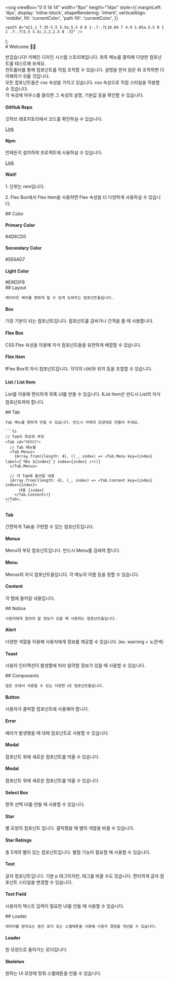 
  <svg
    viewBox="0 0 14 14"
    width="8px"
    height="14px"
    style={{
      marginLeft: '4px',
      display: 'inline-block',
      shapeRendering: 'inherit',
      verticalAlign: 'middle',
      fill: 'currentColor',
      'path fill': 'currentColor',
    }}
  >
    <path d="m11.1 7.35-5.5 5.5a.5.5 0 0 1-.7-.7L10.04 7 4.9 1.85a.5.5 0 1 1 .7-.7l5.5 5.5c.2.2.2.5 0 .7Z" />
  </svg>
);

<Meta title="Instruction" />

<div className="sb-container">
  <div className='sb-section-title'>
# Welcome 👋🏻

반갑습니다! 카페인 디자인 시스템 스토리북입니다. 좌측 메뉴를 클릭해 다양한 컴포넌트를 테스트해 보세요.<br />
컨트롤러를 통해 컴포넌트를 직접 조작할 수 있습니다.
설명을 먼저 읽은 뒤 조작하면 더 이해하기 쉬울 것입니다.<br />
모든 컴포넌트들은 css 속성을 가지고 있습니다. css 속성으로 직접 스타일을 적용할 수 있습니다.<br />
각 속성에 마우스를 올리면 그 속성의 설명, 기본값 등을 확인할 수 있습니다.<br />

  </div>
  
  <div className="sb-section">
    <div className="sb-section-item">
      <h4 className="sb-section-item-heading">GitHub Repo</h4>
      <p className="sb-section-item-paragraph">깃허브 레포지토리에서 코드를 확인하실 수 있습니다.</p>
      <a
        href="https://www.npmjs.com/package/car-ffeine-design-system"
        target="_blank"
      >Link<RightArrow /></a>
    </div>
    <div className="sb-section-item">
      <h4 className="sb-section-item-heading">Npm</h4>
      <p className="sb-section-item-paragraph">언제든지 설치하여 프로젝트에 사용하실 수 있습니다.</p>
      <a
        href="https://www.npmjs.com/package/yummy-design-component"
        target="_blank"
      >Link<RightArrow /></a>
    </div>
  </div>
</div>

<div className="sb-addon">
  <div className="sb-addon-text">
    <h4>Wait!</h4>
    <p>1. 단위는 rem입니다.</p>
    <p>2. Flex Box에서 Flex Item을 사용하면 Flex 속성을 더 다양하게 사용하실 수 있습니다.</p>
  </div>
  <div className="sb-addon-img"></div>
</div>

<div className="sb-container">
  <div className="sb-section-title">
    ## Color
    <div className="flex-box">
      <div className="sb-grid-item color-box color-primary">
        <h4 className="sb-section-item-heading">Primary Color</h4>
        <div>#4D6CD0</div>
      </div>
      <div className="sb-grid-item color-box color-secondary">
        <h4 className="sb-section-item-heading">Secondary Color</h4>
        <div>#5E6AD7</div>
      </div>
      <div className="sb-grid-item color-box color-light">
        <h4 className="sb-section-item-heading">Light Color</h4>
        <div>#E9EDF8</div>
      </div>
    </div>
  </div>
</div>

<div className="sb-container">
  <div className='sb-section-title'>
    ## Layout

    레이아웃 배치를 편하게 할 수 있게 도와주는 컴포넌트들입니다.

  </div>

  <div className="sb-section">
    <div className="sb-features-grid">
      <div className="sb-grid-item">
        <h4 className="sb-section-item-heading">Box</h4>
        <p className="sb-section-item-paragraph">가장 기본이 되는 컴포넌트입니다. 컴포넌트를 감싸거나 간격을 줄 때 사용합니다.</p>
      </div>
      <div className="sb-grid-item">
        <h4 className="sb-section-item-heading">Flex Box</h4>
        <p className="sb-section-item-paragraph">CSS Flex 속성을 이용해 자식 컴포넌트들을 유연하게 배열할 수 있습니다.</p>
      </div>
      <div className="sb-grid-item">
        <h4 className="sb-section-item-heading">Flex Item</h4>
        <p className="sb-section-item-paragraph">
          ❗Flex Box의 자식 컴포넌트입니다. 각각의 너비와 위치 등을 조절할 수 있습니다.
        </p>
      </div>
      <div className="sb-grid-item">
        <h4 className="sb-section-item-heading">List / List Item</h4>
        <p className="sb-section-item-paragraph">
          List를 이용해 편리하게 목록 UI를 만들 수 있습니다. ❗List Item은 반드시 List의 자식 컴포넌트여야 합니다.
        </p>
      </div>
    </div>
  </div>
</div>

<div className="sb-container">
  <div className='sb-section-title'>
    ## Tab

    Tab 메뉴를 편하게 만들 수 있습니다. 반드시 아래의 모양대로 만들어 주세요.

    ```ts
    // Tab이 최상위 부모
    <Tab id="아이디">
      // Tab 메뉴들
      <Tab.Menus>
        {Array.from({length: 4}, ((_, index) => <Tab.Menu key={index} label={`메뉴 ${index}`} index={index} />))}
      </Tab.Menus>

      // 각 Tab에 들어갈 내용
      {Array.from({length: 4}, (_, index) => <Tab.Content key={index} index={index}>
          내용 {index}
        </Tab.Content>)}
    </Tab>;
    ```

  </div>

  <div className="sb-section">
    <div className="sb-features-grid">
      <div className="sb-grid-item">
        <h4 className="sb-section-item-heading">Tab</h4>
        <p className="sb-section-item-paragraph">간편하게 Tab을 구현할 수 있는 컴포넌트입니다.</p>
      </div>
      <div className="sb-grid-item">
        <h4 className="sb-section-item-heading">Menus</h4>
        <p className="sb-section-item-paragraph">Menu의 부모 컴포넌트입니다. 반드시 Menu를 감싸야 합니다.</p>
      </div>
      <div className="sb-grid-item">
        <h4 className="sb-section-item-heading">Menu</h4>
        <p className="sb-section-item-paragraph">
          Menus의 자식 컴포넌트들입니다. 각 메뉴의 이름 등을 정할 수 있습니다.
        </p>
      </div>
      <div className="sb-grid-item">
        <h4 className="sb-section-item-heading">Content</h4>
        <p className="sb-section-item-paragraph">
          각 탭에 들어갈 내용입니다.
        </p>
      </div>
    </div>
  </div>
</div>

<div className="sb-container">
  <div className='sb-section-title'>
    ## Notice

    사용자에게 알려야 할 정보가 있을 때 사용하는 컴포넌트들입니다.

  </div>

  <div className="sb-section">
    <div className="sb-features-grid">
      <div className="sb-grid-item">
        <h4 className="sb-section-item-heading">Alert</h4>
        <p className="sb-section-item-paragraph">다양한 색깔을 이용해 사용자에게 정보를 제공할 수 있습니다. (ex. warning = 노란색)</p>
      </div>
      <div className="sb-grid-item">
        <h4 className="sb-section-item-heading">Toast</h4>
        <p className="sb-section-item-paragraph">사용자 인터랙션이 발생함에 따라 알려할 정보가 있을 때 사용할 수 있습니다.</p>
      </div>
    </div>
  </div>
</div>

<div className="sb-container">
  <div className='sb-section-title'>
    ## Components

    많은 곳에서 사용할 수 있는 다양한 UI 컴포넌트들입니다.

  </div>

  <div className="sb-section">
    <div className="sb-features-grid">
      <div className="sb-grid-item">
        <h4 className="sb-section-item-heading">Button</h4>
        <p className="sb-section-item-paragraph">사용자가 클릭할 컴포넌트에 사용해야 합니다.</p>
      </div>
      <div className="sb-grid-item">
        <h4 className="sb-section-item-heading">Error</h4>
        <p className="sb-section-item-paragraph">에러가 발생했을 때 대체 컴포넌트로 사용할 수 있습니다.</p>
      </div>
      <div className="sb-grid-item">
        <h4 className="sb-section-item-heading">Modal</h4>
        <p className="sb-section-item-paragraph">컴포넌트 위에 새로운 컴포넌트를 띄울 수 있습니다.</p>
      </div>
      <div className="sb-grid-item">
        <h4 className="sb-section-item-heading">Modal</h4>
        <p className="sb-section-item-paragraph">컴포넌트 위에 새로운 컴포넌트를 띄울 수 있습니다.</p>
      </div>
      <div className="sb-grid-item">
        <h4 className="sb-section-item-heading">Select Box</h4>
        <p className="sb-section-item-paragraph">항목 선택 UI를 만들 때 사용할 수 있습니다.</p>
      </div>
      <div className="sb-grid-item">
        <h4 className="sb-section-item-heading">Star</h4>
        <p className="sb-section-item-paragraph">별 모양의 컴포넌트 입니다. 클릭했을 때 별의 색깔을 바꿀 수 있습니다.</p>
      </div>
      <div className="sb-grid-item">
        <h4 className="sb-section-item-heading">Star Ratings</h4>
        <p className="sb-section-item-paragraph">총 5개의 별이 있는 컴포넌트입니다. 별점 기능이 필요할 때 사용할 수 있습니다.</p>
      </div>
      <div className="sb-grid-item">
        <h4 className="sb-section-item-heading">Text</h4>
        <p className="sb-section-item-paragraph">글자 컴포넌트입니다. 기본 p 태그이지만, 태그를 바꿀 수도 있습니다. 
        편리하게 글자 컴포넌트 스타일을 변경할 수 있습니다.</p>
      </div>
      <div className="sb-grid-item">
        <h4 className="sb-section-item-heading">Text Field</h4>
        <p className="sb-section-item-paragraph">사용자의 텍스트 입력이 필요한 UI를 만들 때 사용할 수 있습니다.</p>
      </div>
    </div>
  </div>
</div>

<div className="sb-container">
  <div className='sb-section-title'>
    ## Loader

    데이터를 받아오는 동안 로더 또는 스켈레톤을 사용해 사용자 경험을 개선할 수 있습니다.

  </div>

  <div className="sb-section">
    <div className="sb-features-grid">
      <div className="sb-grid-item">
        <h4 className="sb-section-item-heading">Loader</h4>
        <p className="sb-section-item-paragraph">원 모양으로 돌아가는 로더입니다.</p>
      </div>
      <div className="sb-grid-item">
        <h4 className="sb-section-item-heading">Skeleton</h4>
        <p className="sb-section-item-paragraph">원하는 UI 모양에 맞춰 스켈레톤을 만들 수 있습니다.</p>
      </div>
    </div>
  </div>
</div>

<style>
  {`
  .sb-container {
    margin-bottom: 48px;
  }

  .sb-section {
    width: 100%;
    display: flex;
    flex-direction: row;
    gap: 20px;
  }

  img {
    object-fit: cover;
  }

  .sb-section-title {
    margin-bottom: 32px;
  }

  .sb-section a:not(h1 a, h2 a, h3 a) {
    font-size: 14px;
  }

  .sb-section-item, .sb-grid-item {
    flex: 1;
    display: flex;
    flex-direction: column;
  }

  .sb-section-item-heading {
    padding-top: 20px !important;
    padding-bottom: 5px !important;
    margin: 0 !important;
  }
  .sb-section-item-paragraph {
    margin: 0;
    padding-bottom: 10px;
  }

  .sb-chevron {
    margin-left: 5px;
  }

  .sb-features-grid {
    display: grid;
    grid-template-columns: repeat(2, 1fr);
    grid-gap: 32px 20px;
  }

  .sb-socials {
    display: grid;
    grid-template-columns: repeat(4, 1fr);
  }

  .sb-socials p {
    margin-bottom: 10px;
  }

  .sb-explore-image {
    max-height: 32px;
    align-self: flex-start;
  }

  .sb-addon {
    width: 100%;
    display: flex;
    align-items: center;
    position: relative;
    background-color: #EEF3F8;
    border-radius: 5px;
    border: 1px solid rgba(0, 0, 0, 0.05);
    background: #EEF3F8;
    height: 180px;
    margin-bottom: 48px;
    overflow: hidden;
  }

  .sb-addon-text {
    padding-left: 48px;
  }

  .sb-addon-text h4 {
    padding-top: 0px;
  }

  .sb-addon-img {
    position: absolute;
    left: 345px;
    top: 0;
    height: 100%;
    width: 200%;
    overflow: hidden;
  }

  .sb-addon-img img {
    width: 650px;
    transform: rotate(-15deg);
    margin-left: 40px;
    margin-top: -72px;
    box-shadow: 0 0 1px rgba(255, 255, 255, 0);
    backface-visibility: hidden;
  }

  @media screen and (max-width: 800px) {
    .sb-addon-img {
      left: 300px;
    }
  }

  @media screen and (max-width: 600px) {
    .sb-section {
      flex-direction: column;
    }

    .sb-features-grid {
      grid-template-columns: repeat(1, 1fr);
    }

    .sb-socials {
      grid-template-columns: repeat(2, 1fr);
    }

    .sb-addon {
      height: 280px;
      align-items: flex-start;
      padding-top: 32px;
      overflow: hidden;
    }

    .sb-addon-text {
      padding-left: 24px;
    }

    .sb-addon-img {
      right: 0;
      left: 0;
      top: 130px;
      bottom: 0;
      overflow: hidden;
      height: auto;
      width: 124%;
    }

    .sb-addon-img img {
      width: 1200px;
      transform: rotate(-12deg);
      margin-left: 0;
      margin-top: 48px;
      margin-bottom: -40px;
      margin-left: -24px;
    }
  }

    .color-box {
      display: flex;
      align-items: center;
      justify-content: center;
      width: 240px;
      height: 240px;
    }

    .color-primary {
      background: #4D6CD0;
    }
    .color-secondary {
      background: #5E6AD7;
    }
    .color-light {
      background: #E9EDF8;
    }

    .flex-box {
      display: flex;
      column-gap: 12px;
    }
  `}
</style>
